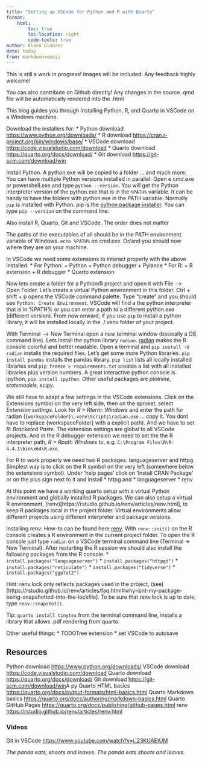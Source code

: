 ```yaml
---
title: "Setting up VSCode for Python and R with Quarto"
format: 
    html:
        toc: true
        toc-location: right
        code-tools: true
author: Klaus Glanzer
date: today
from: markdown+emoji
---
```



::: {.callout-note}
This is still a work in progress! Images will be included. Any feedback highly welcome! 
:::

::: {.callout-caution}
You can also contribute on Github directly! Any changes in the source .qmd file will be automatically rendered into the .html
:::

This blog guides you through installing Python, R, and Quarto in VSCode on a Windows machine.

Download the installers for:
* Python download [https://www.python.org/downloads/](https://www.python.org/downloads/)
* R download [https://cran.r-project.org/bin/windows/base/](https://cran.r-project.org/bin/windows/base/)
* VSCode download [https://code.visualstudio.com/download](https://code.visualstudio.com/download)
* Quarto download [https://quarto.org/docs/download/](https://quarto.org/docs/download/)
* Git download [https://git-scm.com/download/win](https://git-scm.com/download/win)

Install Python. A python.exe will be copied to a folder ... and much more. You can have multiple Python versions installed in parallel. Open e cmd.exe or powershell.exe and type `python --version`. You will get the Python interpreter version of the python.exe that is in the `%PATH%` variable. It can be handy to have the folders with python.exe in the PATH variable. Normally `pip` is installed with Python. pip is the [python package installer](https://pip.pypa.io/en/stable/). You can type `pip --version` on the command line. 

Also install R, Quarto, Git and VSCode. The order does not matter

The paths of the executables of all should be in the PATH environment variable of Windows. `echo %PATH%` on cmd.exe. Or/and you should now where they are on your machine.

In VSCode we need some extensions to interact properly with the above installed. 
* For Python:
    + Python
    + Python debugger
    + Pylance
* For R:
    + R extension
    + R debugger
* Quarto extension

Now lets create a folder for a Python/R project and open it with File --> Open Folder. Let's create a virtual Python environment in this folder. Ctrl + shift + p opens the VSCode command palette. Type "create" and you should see `Python: Create Environment`. VSCode will find a the python interpreter that is in %PATH% or you can enter a path to a different python.exe (different version). From now onward, if you use `pip` to install a python library, it will be installed locally in the ./.venv folder of your project. 

With Terminal --> New Terminal open a new terminal window (basically a OS command line). Lets install the python library `radian`. [radian](https://github.com/randy3k/radian) makes the R console colorful and better readable. Open a terminal and `pip install -U radian` installs the required files. Let's get some more Python libraries. `pip install pandas` installs the pandas library. `pip list` lists all locally installed libraries and `pip freeze > requirements.txt` creates a list with all installed libraries plus version numbers. A great interactive python console is ipython, `pip install ipython`. Other useful packages are *plotnine*, *statsmodels*, *scipy*.

We still have to adapt a few settings in the VSCode extensions. Click on the Extensions symbol on the very left side, then on the sproket, select *Extension settings*. Look for *R > Rterm: Windows* and enter the path for radian (`{workspaceFolder}\.venv\Scripts\radian.exe` ... copy it. You dont have to replace {workspaceFolder} with a explicit path). And we have to set *R: Bracketed Paste*. The extension settings are global to all VSCode projects. And in the R debugger extension we need to set the the R interpreter path, *R > Rpath Windows* to, e.g. `C:\Program Files\R\R-4.4.1\bin\x64\R.exe`.

For R to work properly we need two R packages: languageserver and httpg. Simplest way is to click on the R symbol on the very left (somewhere below the extensions symbol). Under 'help pages' click on 'Install CRAN Package' or on the plus sign next to it and install 
* httpg and 
* languageserver
* renv

At this point we have a working quarto setup with a virtual Python environment and globally installed R packages. We can also setup a virtual R environment, (renv)[https://rstudio.github.io/renv/articles/renv.html], to keep R packages local in the project folder. Virtual environments allow different projects using different interpreter and package versions.

Installing renv:
How-to can be found here [renv](https://rstudio.github.io/renv/articles/renv.html). With `renv::init()` on the R console creates a R environment in the current project folder. To open the R console just type `radian` on a VSCode terminal command line (Terminal -> New Terminal). After restarting the R session we should also install the following packages from the R console.
* `install.packages("languageserver")`
* `install.packages("httpgd")`
* `install.packages("reticulate")`
* `install.packages("tidyverse")`
* `install.packages("ggplot2")`

 Hint: renv.lock only reflects packages used in the project, (see)[https://rstudio.github.io/renv/articles/faq.html#why-isnt-my-package-being-snapshotted-into-the-lockfile]. To be sure that renv.lock is up to date, type `renv::snapshot()`.


Tip: `quarto install tinytex` from the terminal command line, installs a library that allows .pdf rendering from quarto.

Other useful things:
* TODOTree extension
* set VSCode to autosave

## Resources
Python download [https://www.python.org/downloads/](https://www.python.org/downloads/)
VSCode download [https://code.visualstudio.com/download](https://code.visualstudio.com/download)
Quarto download [https://quarto.org/docs/download/](https://quarto.org/docs/download/)
Git download [https://git-scm.com/download/win](https://git-scm.com/download/win)A py
Quarto HTML basics [https://quarto.org/docs/output-formats/html-basics.html](https://quarto.org/docs/output-formats/html-basics.html)
Quarto Markdown basics [https://quarto.org/docs/authoring/markdown-basics.html](https://quarto.org/docs/authoring/markdown-basics.html)
Quarto GitHub Pages [https://quarto.org/docs/publishing/github-pages.html](https://quarto.org/docs/publishing/github-pages.html)
renv [https://rstudio.github.io/renv/articles/renv.html](https://rstudio.github.io/renv/articles/renv.html)

### Videos
Git in VSCode [https://www.youtube.com/watch?v=i_23KUAEtUM](https://www.youtube.com/watch?v=i_23KUAEtUM)

*The panda eats, shoots and leaves.*
*The panda eats shoots and leaves.*
